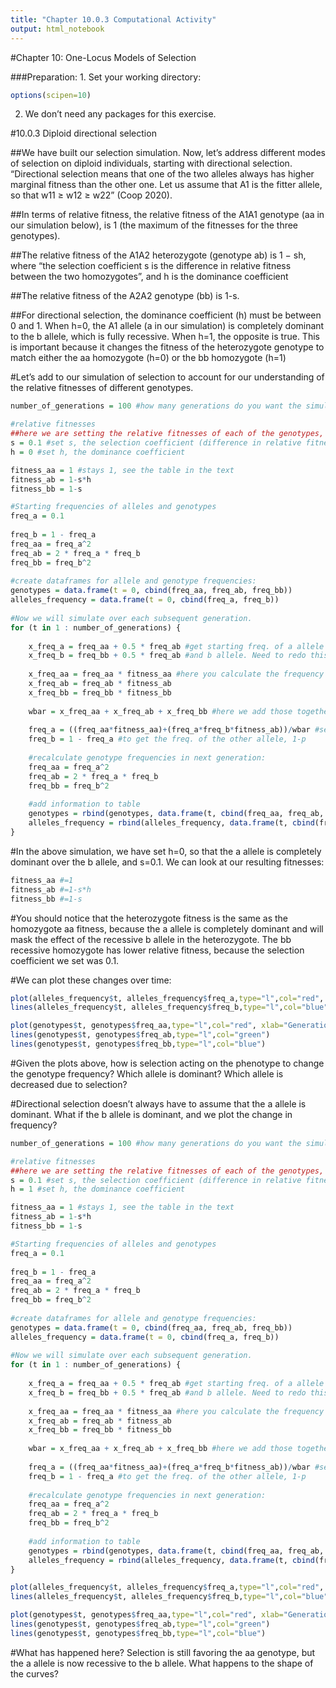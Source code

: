 ```yaml
---
title: "Chapter 10.0.3 Computational Activity"
output: html_notebook
---
```


#Chapter 10: One-Locus Models of Selection

###Preparation:
1. Set your working directory: 
```r
options(scipen=10)
```

2. We don't need any packages for this exercise.

#10.0.3 Diploid directional selection

##We have built our selection simulation. Now, let's address different modes of selection on diploid individuals, starting with directional selection. "Directional selection means that one of the two alleles always has higher marginal fitness than the other one. Let us assume that A1 is the fitter allele, so that w11 ≥ w12 ≥ w22" (Coop 2020). 

##In terms of relative fitness, the relative fitness of the A1A1 genotype (aa in our simulation below), is 1 (the maximum of the fitnesses for the three genotypes). 

##The relative fitness of the A1A2 heterozygote (genotype ab) is 1 − sh, where "the selection coefficient s is the difference in relative fitness between the two homozygotes", and h is the dominance coefficient

##The relative fitness of the A2A2 genotype (bb) is 1-s. 

##For directional selection, the dominance coefficient (h) must be between 0 and 1. When h=0, the A1 allele (a in our simulation) is completely dominant to the b allele, which is fully recessive. When h=1, the opposite is true. This is important because it changes the fitness of the heterozygote genotype to match either the aa homozygote (h=0) or the bb homozygote (h=1)


#Let's add to our simulation of selection to account for our understanding of the relative fitnesses of different genotypes.
```r
number_of_generations = 100 #how many generations do you want the simulation to run?

#relative fitnesses
##here we are setting the relative fitnesses of each of the genotypes, and now we are incorporating s and h.
s = 0.1 #set s, the selection coefficient (difference in relative fitnesses of homozygotes)
h = 0 #set h, the dominance coefficient

fitness_aa = 1 #stays 1, see the table in the text
fitness_ab = 1-s*h
fitness_bb = 1-s

#Starting frequencies of alleles and genotypes
freq_a = 0.1
 
freq_b = 1 - freq_a
freq_aa = freq_a^2
freq_ab = 2 * freq_a * freq_b
freq_bb = freq_b^2
 
#create dataframes for allele and genotype frequencies:
genotypes = data.frame(t = 0, cbind(freq_aa, freq_ab, freq_bb))
alleles_frequency = data.frame(t = 0, cbind(freq_a, freq_b))
 
#Now we will simulate over each subsequent generation. 
for (t in 1 : number_of_generations) {
 
    x_freq_a = freq_aa + 0.5 * freq_ab #get starting freq. of a allele
    x_freq_b = freq_bb + 0.5 * freq_ab #and b allele. Need to redo this for each generation as selection changes allele frequencies.
 
    x_freq_aa = freq_aa * fitness_aa #here you calculate the frequency of a genotype multiplied by its relative fitness, which we need for each genotype to calculate wbar, the mean fitness of the population of zygotes (equation 10.22)
    x_freq_ab = freq_ab * fitness_ab
    x_freq_bb = freq_bb * fitness_bb
     
    wbar = x_freq_aa + x_freq_ab + x_freq_bb #here we add those together as in eq. 10.22 to get wbar
     
    freq_a = ((freq_aa*fitness_aa)+(freq_a*freq_b*fitness_ab))/wbar #see equation 10.26
    freq_b = 1 - freq_a #to get the freq. of the other allele, 1-p
    
    #recalculate genotype frequencies in next generation:
    freq_aa = freq_a^2
    freq_ab = 2 * freq_a * freq_b
    freq_bb = freq_b^2
      
    #add information to table
    genotypes = rbind(genotypes, data.frame(t, cbind(freq_aa, freq_ab, freq_bb)))
    alleles_frequency = rbind(alleles_frequency, data.frame(t, cbind(freq_a, freq_b)))
}
```

#In the above simulation, we have set h=0, so that the a allele is completely dominant over the b allele, and s=0.1. We can look at our resulting fitnesses:
```r
fitness_aa #=1
fitness_ab #=1-s*h
fitness_bb #=1-s
```
#You should notice that the heterozygote fitness is the same as the homozygote aa fitness, because the a allele is completely dominant and will mask the effect of the recessive b allele in the heterozygote. The bb recessive homozygote has lower relative fitness, because the selection coefficient we set was 0.1.

#We can plot these changes over time:
```r
plot(alleles_frequency$t, alleles_frequency$freq_a,type="l",col="red", xlab="Generations", ylab="Allele Frequency", ylim = c(0,1)) 
lines(alleles_frequency$t, alleles_frequency$freq_b,type="l",col="blue")

plot(genotypes$t, genotypes$freq_aa,type="l",col="red", xlab="Generations", ylab="Genotype Frequency", ylim = c(0,1))
lines(genotypes$t, genotypes$freq_ab,type="l",col="green")
lines(genotypes$t, genotypes$freq_bb,type="l",col="blue")
```
#Given the plots above, how is selection acting on the phenotype to change the genotype frequency? Which allele is dominant? Which allele is decreased due to selection?

#Directional selection doesn't always have to assume that the a allele is dominant. What if the b allele is dominant, and we plot the change in frequency?
```r
number_of_generations = 100 #how many generations do you want the simulation to run?

#relative fitnesses
##here we are setting the relative fitnesses of each of the genotypes, and now we are incorporating s and h.
s = 0.1 #set s, the selection coefficient (difference in relative fitnesses of homozygotes)
h = 1 #set h, the dominance coefficient

fitness_aa = 1 #stays 1, see the table in the text
fitness_ab = 1-s*h
fitness_bb = 1-s

#Starting frequencies of alleles and genotypes
freq_a = 0.1
 
freq_b = 1 - freq_a
freq_aa = freq_a^2
freq_ab = 2 * freq_a * freq_b
freq_bb = freq_b^2
 
#create dataframes for allele and genotype frequencies:
genotypes = data.frame(t = 0, cbind(freq_aa, freq_ab, freq_bb))
alleles_frequency = data.frame(t = 0, cbind(freq_a, freq_b))
 
#Now we will simulate over each subsequent generation. 
for (t in 1 : number_of_generations) {
 
    x_freq_a = freq_aa + 0.5 * freq_ab #get starting freq. of a allele
    x_freq_b = freq_bb + 0.5 * freq_ab #and b allele. Need to redo this for each generation as selection changes allele frequencies.
 
    x_freq_aa = freq_aa * fitness_aa #here you calculate the frequency of a genotype multiplied by its relative fitness, which we need for each genotype to calculate wbar, the mean fitness of the population of zygotes (equation 10.22)
    x_freq_ab = freq_ab * fitness_ab
    x_freq_bb = freq_bb * fitness_bb
     
    wbar = x_freq_aa + x_freq_ab + x_freq_bb #here we add those together as in eq. 10.22 to get wbar
     
    freq_a = ((freq_aa*fitness_aa)+(freq_a*freq_b*fitness_ab))/wbar #see equation 10.26
    freq_b = 1 - freq_a #to get the freq. of the other allele, 1-p
    
    #recalculate genotype frequencies in next generation:
    freq_aa = freq_a^2
    freq_ab = 2 * freq_a * freq_b
    freq_bb = freq_b^2
      
    #add information to table
    genotypes = rbind(genotypes, data.frame(t, cbind(freq_aa, freq_ab, freq_bb)))
    alleles_frequency = rbind(alleles_frequency, data.frame(t, cbind(freq_a, freq_b)))
}

plot(alleles_frequency$t, alleles_frequency$freq_a,type="l",col="red", xlab="Generations", ylab="Allele Frequency", ylim = c(0,1)) 
lines(alleles_frequency$t, alleles_frequency$freq_b,type="l",col="blue")

plot(genotypes$t, genotypes$freq_aa,type="l",col="red", xlab="Generations", ylab="Genotype Frequency", ylim = c(0,1))
lines(genotypes$t, genotypes$freq_ab,type="l",col="green")
lines(genotypes$t, genotypes$freq_bb,type="l",col="blue")
```
#What has happened here? Selection is still favoring the aa genotype, but the a allele is now recessive to the b allele. What happens to the shape of the curves?

